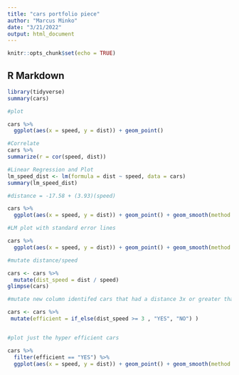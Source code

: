 ```yaml
---
title: "cars portfolio piece"
author: "Marcus Minko"
date: "3/21/2022"
output: html_document
---
```


```r
knitr::opts_chunk$set(echo = TRUE)
```

## R Markdown

```r
library(tidyverse)
summary(cars)

#plot

cars %>% 
  ggplot(aes(x = speed, y = dist)) + geom_point()

#Correlate
cars %>% 
summarize(r = cor(speed, dist))

#Linear Regression and Plot
lm_speed_dist <- lm(formula = dist ~ speed, data = cars)
summary(lm_speed_dist)

#distance = -17.58 + (3.93)(speed)

cars %>% 
  ggplot(aes(x = speed, y = dist)) + geom_point() + geom_smooth(method = "lm", se = FALSE)

#LM plot with standard error lines

cars %>% 
  ggplot(aes(x = speed, y = dist)) + geom_point() + geom_smooth(method = "lm")

#mutate distance/speed

cars <- cars %>% 
  mutate(dist_speed = dist / speed)
glimpse(cars)

#mutate new column identifed cars that had a distance 3x or greater than speed

cars <- cars %>% 
 mutate(efficient = if_else(dist_speed >= 3 , "YES", "NO") )


#plot just the hyper efficient cars

cars %>% 
  filter(efficient == "YES") %>% 
  ggplot(aes(x = speed, y = dist)) + geom_point() + geom_smooth(method = "lm", se = FALSE)

```


